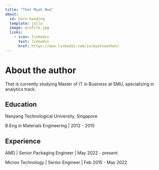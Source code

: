 ```yaml
---
title: "Thet Myat Noe"
about:
  id: hero-heading
  template: jolla
  image: profile.jpg
  links:
    - icon: linkedin
      text: linkedin
      href: https://www.linkedin.com/in/myatnoethet/
---
```


# About the author

::: {#hero-heading}
Thet is currently studying Master of IT in Business at SMU, specializing in analytics track.

## Education

Nanyang Technological University, Singapore

B.Eng in Materials Engineering \| 2012 - 2015

## Experience

AMD \| Senior Packaging Engineer \| May 2022 - present

Micron Technology \| Senior Engineer \| Feb 2015 - May 2022
:::

